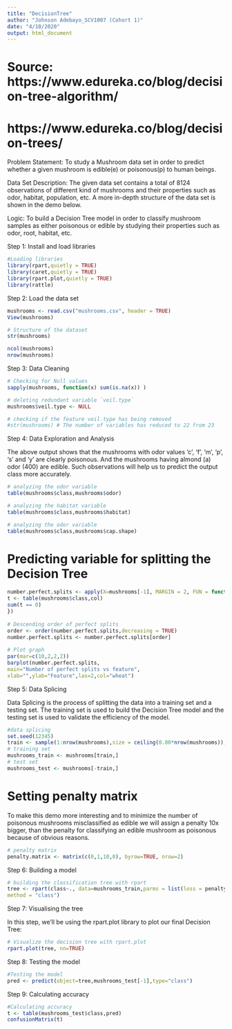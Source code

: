 ```yaml
---
title: "DecisionTree"
author: "Johnson Adebayo_SCV1007 (Cohort 1)"
date: "4/10/2020"
output: html_document
---
```

# Source: https://www.edureka.co/blog/decision-tree-algorithm/

# https://www.edureka.co/blog/decision-trees/

Problem Statement: To study a Mushroom data set in order to predict whether a given mushroom is edible(e) or poisonous(p) to human beings.

Data Set Description: The given data set contains a total of 8124 observations of different kind of mushrooms and their properties such as odor, habitat, population, etc. A more in-depth structure of the data set is shown in the demo below. 

Logic: To build a Decision Tree model in order to classify mushroom samples as either poisonous or edible by studying their properties such as odor, root, habitat, etc.

Step 1: Install and load libraries
```r
#Loading libraries
library(rpart,quietly = TRUE)
library(caret,quietly = TRUE)
library(rpart.plot,quietly = TRUE)
library(rattle)
```

Step 2: Load the data set
```r
mushrooms <- read.csv("mushrooms.csv", header = TRUE)
View(mushrooms)
```


```r
# Structure of the dataset
str(mushrooms)
```


```r
ncol(mushrooms)
nrow(mushrooms)
```

Step 3: Data Cleaning
```r
# Checking for Null values
sapply(mushrooms, function(x) sum(is.na(x)) )
```


```r
# deleting redundant variable `veil.type`
mushrooms$veil.type <- NULL
```


```r
# checking if the feature veil.type has being removed
#str(mushrooms) # The number of variables has reduced to 22 from 23
```

Step 4: Data Exploration and Analysis

The above output shows that the mushrooms with odor values ‘c’, ‘f’, ‘m’, ‘p’, ‘s’ and ‘y’ are clearly poisonous. And the mushrooms having almond (a) odor (400) are edible. Such observations will help us to predict the output class more accurately.
```r
# analyzing the odor variable
table(mushrooms$class,mushrooms$odor)
```


```r
# analyzing the habitat variable
table(mushrooms$class,mushrooms$habitat)
```


```r
# analyzing the odor variable
table(mushrooms$class,mushrooms$cap.shape)
```

# Predicting variable for splitting the Decision Tree
```r
number.perfect.splits <- apply(X=mushrooms[-1], MARGIN = 2, FUN = function(col){
t <- table(mushrooms$class,col)
sum(t == 0)
})
 
# Descending order of perfect splits
order <- order(number.perfect.splits,decreasing = TRUE)
number.perfect.splits <- number.perfect.splits[order]
 
# Plot graph
par(mar=c(10,2,2,2))
barplot(number.perfect.splits,
main="Number of perfect splits vs feature",
xlab="",ylab="Feature",las=2,col="wheat")
```

Step 5: Data Splicing

Data Splicing is the process of splitting the data into a training set and a testing set. The training set is used to build the Decision Tree model and the testing set is used to validate the efficiency of the model.
```r
#data splicing
set.seed(12345)
train <- sample(1:nrow(mushrooms),size = ceiling(0.80*nrow(mushrooms)),replace = FALSE)
# training set
mushrooms_train <- mushrooms[train,]
# test set
mushrooms_test <- mushrooms[-train,]
```

# Setting penalty matrix

To make this demo more interesting and to minimize the number of poisonous mushrooms misclassified as edible we will assign a penalty 10x bigger, than the penalty for classifying an edible mushroom as poisonous because of obvious reasons. 
```r
# penalty matrix
penalty.matrix <- matrix(c(0,1,10,0), byrow=TRUE, nrow=2)
```


Step 6: Building a model
```r
# building the classification tree with rpart
tree <- rpart(class~., data=mushrooms_train,parms = list(loss = penalty.matrix),
method = "class")
```

Step 7: Visualising the tree

In this step, we’ll be using the rpart.plot library to plot our final Decision Tree:


```r
# Visualize the decision tree with rpart.plot
rpart.plot(tree, nn=TRUE)
```

Step 8: Testing the model
```r
#Testing the model
pred <- predict(object=tree,mushrooms_test[-1],type="class")
```

Step 9: Calculating accuracy
```r
#Calculating accuracy
t <- table(mushrooms_test$class,pred) 
confusionMatrix(t)
```


```r

```



